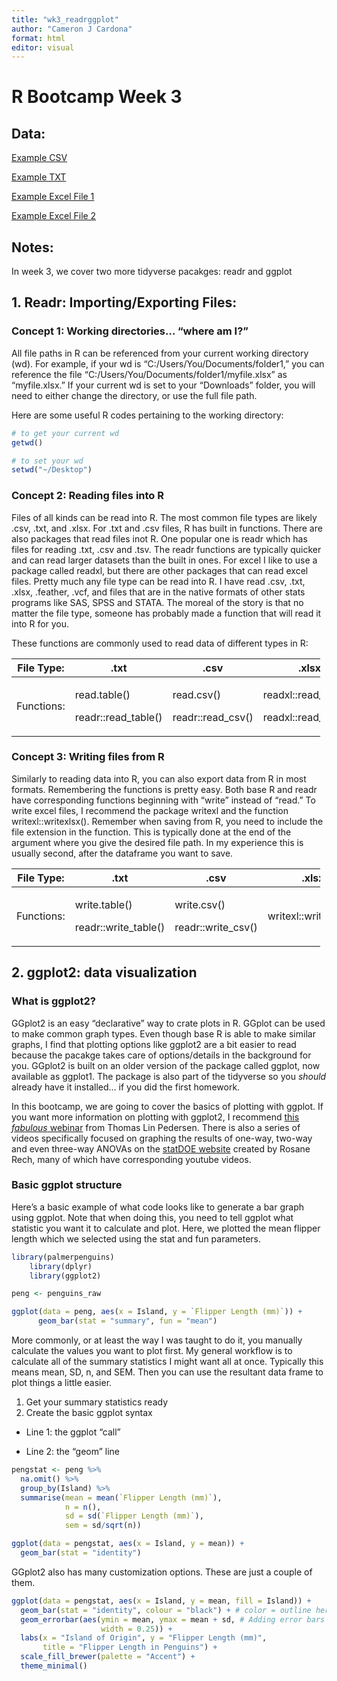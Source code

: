 ```yaml
---
title: "wk3_readrggplot"
author: "Cameron J Cardona"
format: html
editor: visual
---
```


# R Bootcamp Week 3

## Data:

[Example CSV](data/wk3_csv1.csv)

[Example TXT](data/wk3_txt1.zip)

[Example Excel File 1](data/wk3_xl1.xlsx)

[Example Excel File 2](data/wk3_xl2.xlsx)

## Notes:

In week 3, we cover two more tidyverse pacakges: readr and ggplot

## 1. Readr: Importing/Exporting Files:

### Concept 1: Working directories... "where am I?"

All file paths in R can be referenced from your current working directory (wd). For example, if your wd is "C:/Users/You/Documents/folder1," you can reference the file "C:/Users/You/Documents/folder1/myfile.xlsx" as "myfile.xlsx." If your current wd is set to your "Downloads" folder, you will need to either change the directory, or use the full file path.

Here are some useful R codes pertaining to the working directory:

```r
# to get your current wd 
getwd() 

# to set your wd
setwd("~/Desktop")
```

### Concept 2: Reading files into R

Files of all kinds can be read into R. The most common file types are likely .csv, .txt, and .xlsx. For .txt and .csv files, R has built in functions. There are also packages that read files inot R. One popular one is readr which has files for reading .txt, .csv and .tsv. The readr functions are typically quicker and can read larger datasets than the built in ones. For excel I like to use a package called readxl, but there are other packages that can read excel files. Pretty much any file type can be read into R. I have read .csv, .txt, .xlsx, .feather, .vcf, and files that are in the native formats of other stats programs like SAS, SPSS and STATA. The moreal of the story is that no matter the file type, someone has probably made a function that will read it into R for you.

These functions are commonly used to read data of different types in R:

+---------------+---------------------+-------------------+----------------------+
| File Type:    | .txt                | .csv              | .xlsx                |
+===============+=====================+===================+======================+
| Functions:    | read.table()        | read.csv()        | readxl::read_excel() |
|               |                     |                   |                      |
|               | readr::read_table() | readr::read_csv() | readxl::read_xlsx()  |
+---------------+---------------------+-------------------+----------------------+

### Concept 3: Writing files from R

Similarly to reading data into R, you can also export data from R in most formats. Remembering the functions is pretty easy. Both base R and readr have corresponding functions beginning with "write" instead of "read." To write excel files, I recommend the package writexl and the function writexl::writexlsx(). Remember when saving from R, you need to include the file extension in the function. This is typically done at the end of the argument where you give the desired file path. In my experience this is usually second, after the dataframe you want to save.

+---------------+----------------------+--------------------+-----------------------+
| File Type:    | .txt                 | .csv               | .xlsx                 |
+===============+======================+====================+=======================+
| Functions:    | write.table()        | write.csv()        | writexl::write_xlsx() |
|               |                      |                    |                       |
|               | readr::write_table() | readr::write_csv() |                       |
+---------------+----------------------+--------------------+-----------------------+

## 2. ggplot2: data visualization

### What is ggplot2?

GGplot2 is an easy "declarative" way to crate plots in R. GGplot can be used to make common graph types. Even though base R is able to make similar graphs, I find that plotting options like ggplot2 are a bit easier to read because the pacakge takes care of options/details in the background for you. GGplot2 is built on an older version of the package called ggplot, now available as ggplot1. The package is also part of the tidyverse so you *should* already have it installed... if you did the first homework.

In this bootcamp, we are going to cover the basics of plotting with ggplot. If you want more information on plotting with ggplot2, I recommend [this *fabulous* webinar](https://www.youtube.com/watch?v=h29g21z0a68) from Thomas Lin Pedersen. There is also a series of videos specifically focused on graphing the results of one-way, two-way and even three-way ANOVAs on the [statDOE website](https://statdoe.com/r-tutorials) created by Rosane Rech, many of which have corresponding youtube videos.

### Basic ggplot structure

Here's a basic example of what code looks like to generate a bar graph using ggplot. Note that when doing this, you need to tell ggplot what statistic you want it to calculate and plot. Here, we plotted the mean flipper length which we selected using the stat and fun parameters.

```r
library(palmerpenguins)
    library(dplyr)
    library(ggplot2)

peng <- penguins_raw

ggplot(data = peng, aes(x = Island, y = `Flipper Length (mm)`)) +
      geom_bar(stat = "summary", fun = "mean")
```

More commonly, or at least the way I was taught to do it, you manually calculate the values you want to plot first. My general workflow is to calculate all of the summary statistics I might want all at once. Typically this means mean, SD, n, and SEM. Then you can use the resultant data frame to plot things a little easier.

1.  Get your summary statistics ready
2.  Create the basic ggplot syntax

-   Line 1: the ggplot "call"

-   Line 2: the "geom" line

```r
pengstat <- peng %>% 
  na.omit() %>% 
  group_by(Island) %>% 
  summarise(mean = mean(`Flipper Length (mm)`),
            n = n(),
            sd = sd(`Flipper Length (mm)`),
            sem = sd/sqrt(n))

ggplot(data = pengstat, aes(x = Island, y = mean)) + 
  geom_bar(stat = "identity")
```

GGplot2 also has many customization options. These are just a couple of them.

```r
ggplot(data = pengstat, aes(x = Island, y = mean, fill = Island)) + 
  geom_bar(stat = "identity", colour = "black") + # color = outline here
  geom_errorbar(aes(ymin = mean, ymax = mean + sd, # Adding error bars
                    width = 0.25)) + 
  labs(x = "Island of Origin", y = "Flipper Length (mm)",
       title = "Flipper Length in Penguins") + 
  scale_fill_brewer(palette = "Accent") +
  theme_minimal()
```

### 
